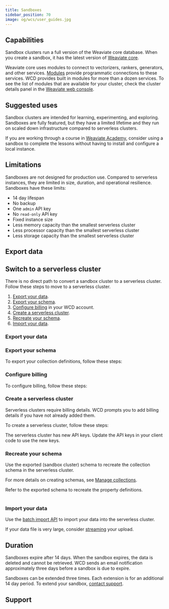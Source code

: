 ```yaml
---
title: Sandboxes
sidebar_position: 70
image: og/wcs/user_guides.jpg
---
```




<TwoClusterTypes />

## Capabilities

Sandbox clusters run a full version of the Weaviate core database. When you create a sandbox, it has the latest version of [Weaviate core](/docs/weaviate/release-notes#weaviate-core).

Weaviate core uses modules to connect to vectorizers, rankers, generators, and other services. [Modules](/docs/weaviate/modules) provide programmatic connections to these services. WCD provides built in modules for more than a dozen services. To see the list of modules that are available for your cluster, check the cluster details panel in the [Weaviate web console](https://console.weaviate.cloud).

## Suggested uses

Sandbox clusters are intended for learning, experimenting, and exploring. Sandboxes are fully featured, but they have a limited lifetime and they run on scaled down infrastructure compared to serverless clusters.

If you are working through a course in [Weaviate Academy](https://weaviate.io/developers/academy), consider using a sandbox to complete the lessons without having to install and configure a local instance.

## Limitations

Sandboxes are not designed for production use. Compared to serverless instances, they are limited in size, duration, and operational resilience. Sandboxes have these limits:

- 14 day lifespan
- No backup
- One `admin` API key
- No `read-only` API key
- Fixed instance size
- Less memory capacity than the smallest serverless cluster
- Less processor capacity than the smallest serverless cluster
- Less storage capacity than the smallest serverless cluster

## Export data

<ExportData />

## Switch to a serverless cluster

There is no direct path to convert a sandbox cluster to a serverless cluster. Follow these steps to move to a serverless cluster.

1. [Export your data](#export-your-data).
1. [Export your schema](#export-your-schema).
1. [Configure billing](#configure-billing) in your WCD account.
1. [Create a serverless cluster](#create-a-serverless-cluster).
1. [Recreate your schema](#recreate-your-schema).
1. [Import your data](#import-your-data).

### Export your data

<ExportData />

### Export your schema

To export your collection definitions, follow these steps:

<Tabs groupId="languages">
  <TabItem value="py" label="Python Client v4">
    <FilteredTextBlock
      text={PyCode}
      startMarker="# START ReadAllCollections"
      endMarker="# END ReadAllCollections"
      language="py"
    />
  </TabItem>

  <TabItem value="py3" label="Python Client v3">
    <FilteredTextBlock
      text={PyCodeV3}
      startMarker="# START ReadAllCollections"
      endMarker="# END ReadAllCollections"
      language="pyv3"
    />
  </TabItem>

  <TabItem value="js" label="JS/TS Client v2">
    <FilteredTextBlock
      text={TSCode}
      startMarker="// START ReadAllCollections"
      endMarker="// END ReadAllCollections"
      language="tsv2"
    />
  </TabItem>

  <TabItem value="java" label="Java">
    <FilteredTextBlock
      text={JavaCode}
      startMarker="// START ReadAllCollections"
      endMarker="// END ReadAllCollections"
      language="java"
    />
  </TabItem>

  <TabItem value="go" label="Go">
    <FilteredTextBlock
      text={GoCode}
      startMarker="// START ReadAllCollections"
      endMarker="// END ReadAllCollections"
      language="go"
    />
  </TabItem>
</Tabs>

### Configure billing

To configure billing, follow these steps:


<ConfigureBilling/>

### Create a serverless cluster

Serverless clusters require billing details. WCD prompts you to add billing details if you have not already added them.

To create a serverless cluster, follow these steps:


<CreateServerlessCluster />

The serverless cluster has new API keys. Update the API keys in your client code to use the new keys.

### Recreate your schema

Use the exported (sandbox cluster) schema to recreate the collection schema in the serverless cluster.

For more details on creating schemas, see [Manage collections](/docs/weaviate/manage-data/collections#create-a-collection).

<Tabs groupId="languages">
  <TabItem value="py" label="Python Client v4">

Refer to the exported schema to recreate the property definitions.<br/><br/>

<FilteredTextBlock
  text={PyCode}
  startMarker="# START CreateCollectionWithProperties"
  endMarker="# END CreateCollectionWithProperties"
  language="py"
/>
  </TabItem>

  <TabItem value="py3" label="Python Client v3">
    <FilteredTextBlock
      text={PyCodeV3}
      startMarker="# START CreateCollectionWithProperties"
      endMarker="# END CreateCollectionWithProperties"
      language="pyv3"
    />
  </TabItem>

  <TabItem value="js" label="JS/TS Client v2">
    <FilteredTextBlock
      text={TSCode}
      startMarker="// START CreateCollectionWithProperties"
      endMarker="// END CreateCollectionWithProperties"
      language="tsv2"
    />
  </TabItem>

</Tabs>

### Import your data

Use the [batch import API](/docs/weaviate/manage-data/import) to import your data into the serverless cluster.

If your data file is very large, consider [streaming](/docs/weaviate/manage-data/import#stream-data-from-large-files) your upload.

## Duration

Sandboxes expire after 14 days. When the sandbox expires, the data is deleted and cannot be retrieved.
WCD sends an email notification approximately three days before a sandbox is due to expire.

Sandboxes can be extended three times. Each extension is for an additional 14 day period. To extend your sandbox, [contact support](mailto:support@weaviate.io).

## Support


<SupportAndTrouble />
